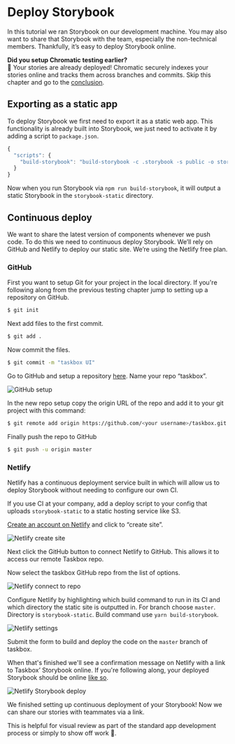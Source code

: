 
<Meta title="故事书|指引/部署" />

# Deploy Storybook

In this tutorial we ran Storybook on our development machine. You may also want to share that Storybook with the team, especially the non-technical members. Thankfully, it’s easy to deploy Storybook online.

<div class="aside">
<strong>Did you setup Chromatic testing earlier?</strong>
<br/>
🎉 Your stories are already deployed! Chromatic securely indexes your stories online and tracks them across branches and commits. Skip this chapter and go to the <a href="/vue/en/conclusion">conclusion</a>.
</div>

## Exporting as a static app

To deploy Storybook we first need to export it as a static web app. This functionality is already built into Storybook, we just need to activate it by adding a script to `package.json`.

```javascript
{
  "scripts": {
    "build-storybook": "build-storybook -c .storybook -s public -o storybook-static"
  }
}
```

Now when you run Storybook via `npm run build-storybook`, it will output a static Storybook in the `storybook-static` directory.

## Continuous deploy

We want to share the latest version of components whenever we push code. To do this we need to continuous deploy Storybook. We’ll rely on GitHub and Netlify to deploy our static site. We’re using the Netlify free plan.

### GitHub

First you want to setup Git for your project in the local directory. If you're following along from the previous testing chapter jump to setting up a repository on GitHub.

```bash
$ git init
```

Next add files to the first commit.

```bash
$ git add .
```

Now commit the files.

```bash
$ git commit -m "taskbox UI"
```

Go to GitHub and setup a repository [here](https://github.com/new). Name your repo “taskbox”.

![GitHub setup](https://www.learnstorybook.com/github-create-taskbox.png)

In the new repo setup copy the origin URL of the repo and add it to your git project with this command:

```bash
$ git remote add origin https://github.com/<your username>/taskbox.git
```

Finally push the repo to GitHub

```bash
$ git push -u origin master
```

### Netlify

Netlify has a continuous deployment service built in which will allow us to deploy Storybook without needing to configure our own CI.

<div class="aside">
If you use CI at your company, add a deploy script to your config that uploads <code>storybook-static</code> to a static hosting service like S3.
</div>

[Create an account on Netlify](https://app.netlify.com/start) and click to “create site”.

![Netlify create site](https://www.learnstorybook.com/netlify-create-site.png)

Next click the GitHub button to connect Netlify to GitHub. This allows it to access our remote Taskbox repo.

Now select the taskbox GitHub repo from the list of options.

![Netlify connect to repo](https://www.learnstorybook.com/netlify-account-picker.png)

Configure Netlify by highlighting which build command to run in its CI and which directory the static site is outputted in. For branch choose `master`. Directory is `storybook-static`. Build command use `yarn build-storybook`.

![Netlify settings](https://www.learnstorybook.com/netlify-settings.png)

Submit the form to build and deploy the code on the `master` branch of taskbox.

When that's finished we'll see a confirmation message on Netlify with a link to Taskbox’ Storybook online. If you're following along, your deployed Storybook should be online [like so](https://clever-banach-415c03.netlify.com/).

![Netlify Storybook deploy](https://www.learnstorybook.com/netlify-storybook-deploy.png)

We finished setting up continuous deployment of your Storybook! Now we can share our stories with teammates via a link.

This is helpful for visual review as part of the standard app development process or simply to show off work 💅.
